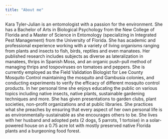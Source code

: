 ```yaml
---
title: "About me"
---
```

Kara Tyler-Julian is an entomologist with a passion for the environment. She has a Bachelor of Arts in Biological Psychology from the New College of Florida and a Master of Science in Entomology (specializing in Integrated Pest Management) from the University of Florida. She has academic and professional experience working with a variety of living organisms ranging from plants and insects to fish, birds, reptiles and even manatees. Her published research includes subjects as diverse as lateralization in manatees, thrips in Spanish Moss, and an organic push-pull method of managing thrips and tospoviruses on tomatoes and peppers. She is currently employed as the Field Validation Biologist for Lee County Mosquito Control maintaining the mosquito and Gambusia colonies, and conducting experiments to verify the efficacy of different mosquito control products. In her personal time she enjoys educating the public on various topics including native insects, native plants, sustainable gardening techniques and more. She has given presentations to garden clubs, plant societies, non-profit organizations and at public libraries. She practices what she preaches by ensuring that every aspect of her own personal life is as environmentally-sustainable as she encourages others to be. She lives with her husband and adopted pets (2 dogs, 5 parrots, 1 tortoise) in a solar-powered house on a 0.75 acre lot with mostly preserved native Florida plants and a burgeoning food forest.